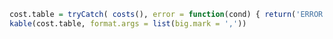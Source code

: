 
```r

cost.table = tryCatch( costs(), error = function(cond) { return('ERROR: costs function not returning correct results.') })
kable(cost.table, format.args = list(big.mark = ','))

```
